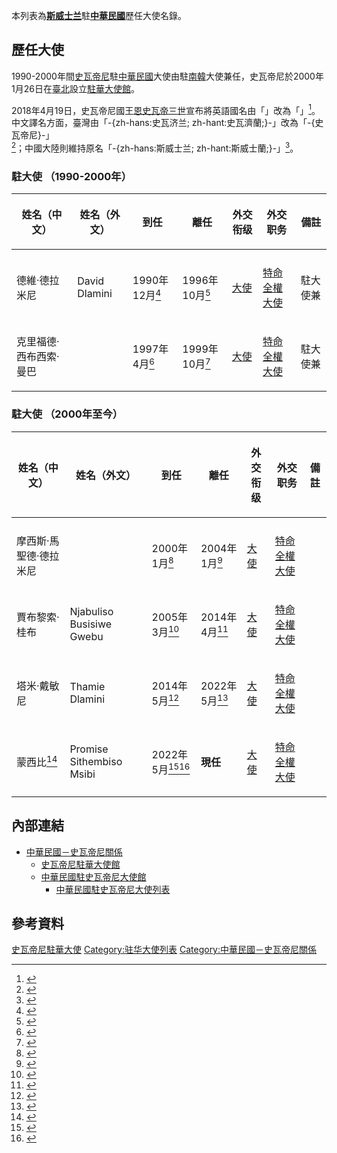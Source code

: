 {{noteTA
|T=zh-hans:斯威士兰驻华大使列表; zh-hant:斯威士蘭駐華大使列表; zh-tw:史瓦帝尼駐華大使列表;
|1=zh-hans:斯威士兰; zh-hant:斯威士蘭; zh-tw:史瓦帝尼;
|2=zh-hans:姆斯瓦蒂; zh-hant:姆斯瓦蒂; zh-tw:恩史瓦帝;
}}
本列表為'''[[斯威士兰|斯威士兰]]'''駐'''[[中華民國|中華民國]]'''歷任大使名錄。

==歷任大使==
1990-2000年間[[史瓦帝尼|史瓦帝尼]]駐[[中華民國|中華民國]]大使由駐[[南韓|南韓]]大使兼任，史瓦帝尼於2000年1月26日在[[臺北|臺北]]設立[[史瓦帝尼王國駐華大使館|駐華大使館]]。

2018年4月19日，史瓦帝尼國王[[恩史瓦帝三世|恩史瓦帝三世]]宣布將英語國名由「{{lang|en|Kingdom of Swaziland}}」改為「{{lang|en|Kingdom of Eswatini}}」<ref name="正名">{{Cite web |url = https://udn.com/news/story/6656/3097075 |author = 周佑政 |date = 2018年4月20日 |title = 史瓦濟蘭擬正名 國王：把國名還給人民的時間到了 |publisher = [[聯合新聞網|聯合新聞網]] |accessdate = 2018年5月21日 |archive-date = 2018年4月19日 |archive-url = https://web.archive.org/web/20180419235137/https://udn.com/news/story/6656/3097075 |dead-url = no }}</ref>。中文譯名方面，臺灣由「-{zh-hans:史瓦济兰; zh-hant:史瓦濟蘭;}-」改為「-{史瓦帝尼}-」<ref>{{cite web|title=史瓦帝尼王國 Kingdom of Eswatini - 非洲地區|url=https://www.mofa.gov.tw/CountryInfo.aspx?CASN=D33B55D537402BAA&n=1C6028CA080A27B3&sms=26470E539B6FA395&s=29B3D06675FAF607|publisher=[[中華民國外交部|中華民國外交部]]|accessdate=2018-05-19|archive-date=2017-06-19|archive-url=https://web.archive.org/web/20170619004451/http://www.mofa.gov.tw/CountryInfo.aspx?CASN=D33B55D537402BAA&n=1C6028CA080A27B3&sms=26470E539B6FA395&s=29B3D06675FAF607|dead-url=no}}</ref>；中國大陸則維持原名「-{zh-hans:斯威士兰; zh-hant:斯威士蘭;}-」<ref>{{cite web|author1=中华人民共和国外交部|title=斯威士兰概况|url=http://www.fmprc.gov.cn/web/gjhdq_676201/gj_676203/fz_677316/1206_678502/1206x0_678504/|website=[[中华人民共和国外交部|中华人民共和国外交部]]|accessdate=2018-05-18|location=北京|language=zh-cn|archive-date=2018-05-18|archive-url=https://web.archive.org/web/20180518200656/http://www.fmprc.gov.cn/web/gjhdq_676201/gj_676203/fz_677316/1206_678502/1206x0_678504/|dead-url=no}}</ref>。
==={{SWZ}}駐{{ROC}}大使 （1990-2000年）===
{| class="wikitable" 
|- 
!姓名（中文）
!姓名（外文）
!到任
!離任
!外交衔级
!外交职务
!colspan="2" | 備註
|-
|- 
|德維·德拉米尼
|David Dlamini
|1990年12月<ref>{{cite news|url=http://www.mofa.gov.tw/News_Content_M_2.aspx?n=FAEEE2F9798A98FD&sms=6DC19D8F09484C89&s=C91E7EAF8043BB84|title=史瓦濟蘭王國新任駐華大使德維親王（David Dlamini）殿下向錢部長呈遞到任國書副本|publisher=[[中華民國外交部|中華民國外交部]]|date=1990-12-24|accessdate=2015-12-24|archive-date=2015-12-24|archive-url=https://web.archive.org/web/20151224105630/http://www.mofa.gov.tw/News_Content_M_2.aspx?n=FAEEE2F9798A98FD&sms=6DC19D8F09484C89&s=C91E7EAF8043BB84|dead-url=no}}</ref>
|1996年10月<ref>{{cite news|url=http://multilingual.mofa.gov.tw/web/web_UTF-8/almanac/almanac1997/85-10.html|title=我政府頒贈大綬景星勳章乙座予史瓦濟蘭王國駐華大使德維親王（David Dlamini）殿下|publisher=[[中華民國外交部|中華民國外交部]]|date=1998-06|accessdate=2018-03-18|archive-date=2018-03-19|archive-url=https://web.archive.org/web/20180319003937/http://multilingual.mofa.gov.tw/web/web_UTF-8/almanac/almanac1997/85-10.html|dead-url=no}}</ref>
|[[大使|大使]]
|[[特命全權大使|特命全權大使]]
|駐{{KOR}}大使兼
|- 
|克里福德·西布西索·曼巴
|{{tsl|en|Clifford Sibusiso Mamba|Clifford Sibusiso Mamba}}
|1997年4月<ref>{{cite news|url=http://www.mofa.gov.tw/Upload/RelFile/662/153706/%E5%9B%9B%E6%9C%88.pdf|title=史瓦濟蘭王國新任駐華大使克里福德．西布西索．曼巴（Clifford Sibusiso Mamba）向章部長呈遞到任國書副本（中華民國外交部1997年04月新聞稿）|publisher=[[中華民國外交部|中華民國外交部]]|date=1997-04-18|accessdate=2015-12-24|archive-date=2015-12-24|archive-url=https://web.archive.org/web/20151224111001/http://www.mofa.gov.tw/Upload/RelFile/662/153706/%E5%9B%9B%E6%9C%88.pdf|dead-url=no}}</ref>
|1999年10月<ref>{{cite news|url=http://www.president.gov.tw/Default.aspx?tabid=84&lctl=view&itemid=2148&ctid=98&q=%e5%8f%b2%e7%93%a6%e6%bf%9f%e8%98%ad|title=我政府頒贈大綬景星勳章乙座予史瓦濟蘭王國駐華大使克里福德．西布西索．曼巴（Clifford Sibusiso Mamba）|publisher=[[中華民國總統府|中華民國總統府]]|date=1999-10-19|accessdate=2017-04-21}}</ref>
|[[大使|大使]]
|[[特命全權大使|特命全權大使]]
|駐{{KOR}}大使兼
|}

==={{SWZ}}駐{{ROC}}大使 （2000年至今）===
{| class="wikitable" 
|- 
!姓名（中文）
!姓名（外文）
!到任
!離任
!外交衔级
!外交职务
!colspan="2" | 備註
|-
|- 
|摩西斯·馬聖德·德拉米尼
|{{tsl|en|Moses Mathendele Dlamini|Moses Mathendele Dlamini}}
|2000年1月<ref>{{cite news|url=http://www.president.gov.tw/Default.aspx?tabid=131&itemid=7150&rmid=514&word1=%E5%8F%B2%E7%93%A6%E6%BF%9F%E8%98%AD&word2=And&word3=%E5%A4%A7%E4%BD%BF|title=史瓦濟蘭王國新任駐華大使摩西斯‧馬聖德‧德拉米尼（Moses Mathendele Dlamini）向李總統呈遞到任國書|publisher=[[中華民國總統府|中華民國總統府]]|date=2000-01-24|accessdate=2015-12-05}}</ref>
|2004年1月<ref>{{cite news|url=http://www.president.gov.tw/Default.aspx?tabid=84&lctl=view&itemid=2758&ctid=98&q=%e5%a4%a7%e4%bd%bf|title=我政府頒贈大綬景星勳章乙座予史瓦濟蘭王國駐華大使摩西斯‧馬聖德‧德拉米尼（Moses Mathendele Dlamini）|publisher=[[中華民國總統府|中華民國總統府]]|date=2003-12-31|accessdate=2017-04-21}}</ref>
|[[大使|大使]]
|[[特命全權大使|特命全權大使]]
|
|- 
|賈布黎索·桂布
|Njabuliso Busisiwe Gwebu
|2005年3月<ref>{{cite news|url=http://www.president.gov.tw/Default.aspx?tabid=131&itemid=10367&rmid=514&word1=%E5%8F%B2%E7%93%A6%E6%BF%9F%E8%98%AD&word2=And&word3=%E5%A4%A7%E4%BD%BF|title=史瓦濟蘭王國新任駐台大使賈布黎索．桂布（Njabuliso Busisiwe Gwebu）向陳總統呈遞到任國書|publisher=[[中華民國總統府|中華民國總統府]]|date=2005-03-23|accessdate=2015-12-05}}</ref>
|2014年4月<ref>{{cite news|url=http://www.president.gov.tw/Default.aspx?tabid=84&lctl=view&itemid=10384&ctid=98&q=%e5%a4%a7%e4%bd%bf|title=我政府頒贈大綬景星勳章乙座予史瓦濟蘭王國駐華大使賈布黎索．桂布（Njabuliso Busisiwe Gwebu）|publisher=[[中華民國總統府|中華民國總統府]]|date=2014-03-28|accessdate=2017-04-21}}</ref>
|[[大使|大使]]
|[[特命全權大使|特命全權大使]]
|
|- 
|塔米·戴敏尼
|Thamie Dlamini
|2014年5月<ref>{{cite news|url=http://www.president.gov.tw/Default.aspx?tabid=131&itemid=32253&rmid=514&word1=%E5%8F%B2%E7%93%A6%E6%BF%9F%E8%98%AD&word2=And&word3=%E5%A4%A7%E4%BD%BF|title=史瓦濟蘭王國新任駐華大使塔米．戴敏尼（Thamie Dlamini）向馬總統呈遞到任國書|publisher=[[中華民國總統府|中華民國總統府]]|date=2014-05-21|accessdate=2015-12-05}}</ref>
|2022年5月<ref>{{cite news|url=https://www.mofa.gov.tw/News_Content.aspx?n=95&sms=73&s=97861|title=我政府頒贈大綬景星勳章乙座予史瓦濟蘭王國駐台大使塔米．戴敏尼（Thamie Dlamini）|publisher=[[中華民國外交部|中華民國外交部]]|date=2022-05-19|accessdate=2022-05-19|archive-date=2022-05-19|archive-url=https://web.archive.org/web/20220519232041/https://www.mofa.gov.tw/News_Content.aspx?n=95&sms=73&s=97861}}</ref>
|[[大使|大使]]
|[[特命全權大使|特命全權大使]]
|- 
|蒙西比<ref>{{cite news|url=https://www.rti.org.tw/news/view/id/2116938|title=俄駐台新任代表梅杰廖夫精通中文 近年第一人|publisher=[[中央廣播電台|中央廣播電台]]|date=2021-11-16|accessdate=2021-11-16|archive-date=2022-03-09|archive-url=https://web.archive.org/web/20220309193639/https://www.rti.org.tw/news/view/id/2116938|dead-url=no}}</ref>
|Promise Sithembiso Msibi
|2022年5月<ref>{{cite news|url=https://www.mofa.gov.tw/News_Content.aspx?n=95&sms=73&s=97888|title=史瓦濟蘭王國新任駐中華民國（台灣）特命全權大使蒙西比（Promise Sithembiso Msibi）向吳部長呈遞到任國書副本|publisher=[[中華民國外交部|中華民國外交部]]|date=2022-05-24|accessdate=2022-05-24|archive-date=2022-05-24|archive-url=https://web.archive.org/web/20220524112126/https://www.mofa.gov.tw/News_Content.aspx?n=95&sms=73&s=97888}}</ref><ref>{{cite news|url=https://www.president.gov.tw/NEWS/26760|title=史瓦濟蘭王國新任駐臺特命全權大使蒙西比（Promise Sithembiso Msibi）向蔡總統呈遞到任國書|publisher=[[中華民國總統府|中華民國總統府]]|date=2022-06-13|accessdate=2022-06-13}}</ref>
|'''現任'''
|[[大使|大使]]
|[[特命全權大使|特命全權大使]]
|
|}

==內部連結==
*[[中華民國－史瓦帝尼關係|中華民國－史瓦帝尼關係]]
**[[史瓦帝尼駐華大使館|史瓦帝尼駐華大使館]]
**[[中華民國駐史瓦帝尼大使館|中華民國駐史瓦帝尼大使館]]
***[[中華民國駐史瓦帝尼大使列表|中華民國駐史瓦帝尼大使列表]]

==參考資料==
{{Reflist|2}}

{{驻华大使|民國}}

[[Category:史瓦帝尼駐華大使|]]
[[Category:驻华大使列表|Category:驻华大使列表]]
[[Category:中華民國－史瓦帝尼關係|Category:中華民國－史瓦帝尼關係]]